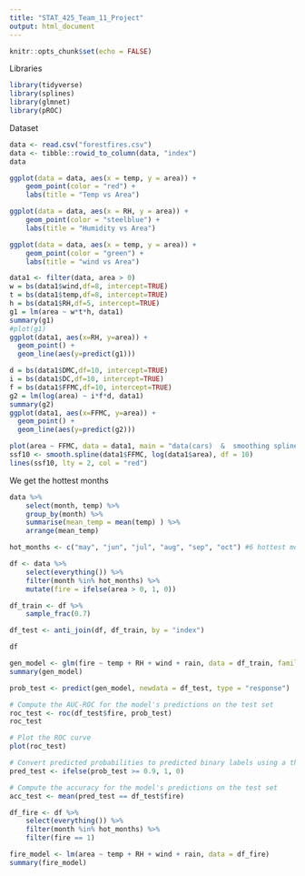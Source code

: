 ```yaml
---
title: "STAT_425_Team_11_Project"
output: html_document
---
```


```r
knitr::opts_chunk$set(echo = FALSE)
```


Libraries
```r
library(tidyverse)
library(splines)
library(glmnet)
library(pROC)
```

Dataset
```r
data <- read.csv("forestfires.csv")
data <- tibble::rowid_to_column(data, "index")
data
```

```r
ggplot(data = data, aes(x = temp, y = area)) +
    geom_point(color = "red") +
    labs(title = "Temp vs Area")
```

```r
ggplot(data = data, aes(x = RH, y = area)) +
    geom_point(color = "steelblue") +
    labs(title = "Humidity vs Area")
```

```r
ggplot(data = data, aes(x = temp, y = area)) +
    geom_point(color = "green") +
    labs(title = "wind vs Area")
```

```r
data1 <- filter(data, area > 0)
w = bs(data1$wind,df=8, intercept=TRUE)
t = bs(data1$temp,df=8, intercept=TRUE)
h = bs(data1$RH,df=5, intercept=TRUE)
g1 = lm(area ~ w*t*h, data1)
summary(g1)
#plot(g1)
ggplot(data1, aes(x=RH, y=area)) + 
  geom_point() +
  geom_line(aes(y=predict(g1)))
```

```r
d = bs(data1$DMC,df=10, intercept=TRUE)
i = bs(data1$DC,df=10, intercept=TRUE)
f = bs(data1$FFMC,df=10, intercept=TRUE)
g2 = lm(log(area) ~ i*f*d, data1)
summary(g2)
ggplot(data1, aes(x=FFMC, y=area)) + 
  geom_point() +
  geom_line(aes(y=predict(g2)))
```

```r
plot(area ~ FFMC, data = data1, main = "data(cars)  &  smoothing splines")
ssf10 <- smooth.spline(data1$FFMC, log(data1$area), df = 10)
lines(ssf10, lty = 2, col = "red")
```


We get the hottest months
```r
data %>% 
    select(month, temp) %>% 
    group_by(month) %>% 
    summarise(mean_temp = mean(temp) ) %>% 
    arrange(mean_temp)
```


```r
hot_months <- c("may", "jun", "jul", "aug", "sep", "oct") #6 hottest months

df <- data %>% 
    select(everything()) %>% 
    filter(month %in% hot_months) %>% 
    mutate(fire = ifelse(area > 0, 1, 0))

df_train <- df %>% 
    sample_frac(0.7)

df_test <- anti_join(df, df_train, by = "index")

df
```

```r
gen_model <- glm(fire ~ temp + RH + wind + rain, data = df_train, family = gaussian)
summary(gen_model)

prob_test <- predict(gen_model, newdata = df_test, type = "response")

# Compute the AUC-ROC for the model's predictions on the test set
roc_test <- roc(df_test$fire, prob_test)
roc_test

# Plot the ROC curve
plot(roc_test)

# Convert predicted probabilities to predicted binary labels using a threshold of 0.90
pred_test <- ifelse(prob_test >= 0.9, 1, 0)

# Compute the accuracy for the model's predictions on the test set
acc_test <- mean(pred_test == df_test$fire)

```

```r
df_fire <- df %>% 
    select(everything()) %>% 
    filter(month %in% hot_months) %>% 
    filter(fire == 1)

fire_model <- lm(area ~ temp + RH + wind + rain, data = df_fire)
summary(fire_model)
```

